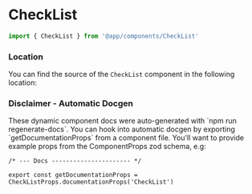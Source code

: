 

# CheckList

```typescript copy
import { CheckList } from '@app/components/CheckList'
```

<ComponentDocs
    component={CheckList}
    docsConfig={getDocumentationProps}
/>

### Location

You can find the source of the `CheckList` component in the following location:

<FileTree>
    <FileTree.Folder name="features" defaultOpen>
        <FileTree.Folder name="@app-core" defaultOpen>
            <FileTree.Folder name="forms" defaultOpen>
                <FileTree.File name="CheckList.styled.tsx" />
            </FileTree.Folder>
        </FileTree.Folder>
    </FileTree.Folder>
</FileTree>

### Disclaimer - Automatic Docgen

<Callout emoji="🤖">
These dynamic component docs were auto-generated with `npm run regenerate-docs`. You can hook into automatic docgen by exporting `getDocumentationProps` from a component file. You'll want to provide example props from the ComponentProps zod schema, e.g:
</Callout>

```tsx /getDocumentationProps/ /documentationProps/ copy filename="CheckList.styled.tsx"
/* --- Docs ---------------------- */

export const getDocumentationProps = CheckListProps.documentationProps('CheckList')
```
